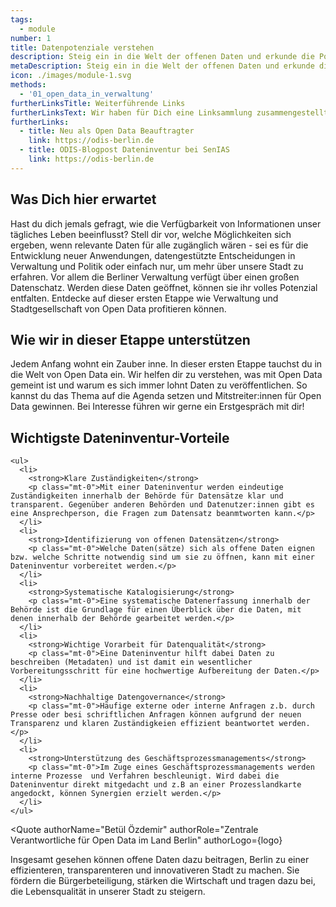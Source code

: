 ```yaml
---
tags:
  - module
number: 1
title: Datenpotenziale verstehen
description: Steig ein in die Welt der offenen Daten und erkunde die Potenziale offener Verwaltungsdaten.
metaDescription: Steig ein in die Welt der offenen Daten und erkunde die Potenziale offener Verwaltungsdaten.
icon: ./images/module-1.svg
methods:
  - '01_open_data_in_verwaltung'
furtherLinksTitle: Weiterführende Links
furtherLinksText: Wir haben für Dich eine Linksammlung zusammengestellt. Viel Erfolg beim Stöbern!
furtherLinks:
  - title: Neu als Open Data Beauftragter
    link: https://odis-berlin.de
  - title: ODIS-Blogpost Dateninventur bei SenIAS
    link: https://odis-berlin.de
---
```


## Was Dich hier erwartet

Hast du dich jemals gefragt, wie die Verfügbarkeit von Informationen unser tägliches Leben beeinflusst? Stell dir vor, welche Möglichkeiten sich ergeben, wenn relevante Daten für alle zugänglich wären - sei es für die Entwicklung neuer Anwendungen, datengestützte Entscheidungen in Verwaltung und Politik oder einfach nur, um mehr über unsere Stadt zu erfahren. Vor allem die Berliner Verwaltung verfügt über einen großen Datenschatz. Werden diese Daten geöffnet, können sie ihr volles Potenzial entfalten. Entdecke auf dieser ersten Etappe wie Verwaltung und Stadtgesellschaft von Open Data profitieren können.

## Wie wir in dieser Etappe unterstützen

Jedem Anfang wohnt ein Zauber inne. In dieser ersten Etappe tauchst du in die Welt von Open Data ein. Wir helfen dir zu verstehen, was mit Open Data gemeint ist und warum es sich immer lohnt Daten zu veröffentlichen. So kannst du das Thema auf die Agenda setzen und Mitstreiter:innen für Open Data gewinnen. Bei Interesse führen wir gerne ein Erstgespräch mit dir! 


<TextContentSection class="bg-bg-alt px-4 sm:px-6">
    <h2>Wichtigste Dateninventur-Vorteile</h2>

    <ul>
      <li>
        <strong>Klare Zuständigkeiten</strong>
        <p class="mt-0">Mit einer Dateninventur werden eindeutige Zuständigkeiten innerhalb der Behörde für Datensätze klar und transparent. Gegenüber anderen Behörden und Datenutzer:innen gibt es eine Ansprechperson, die Fragen zum Datensatz beanmtworten kann.</p>
      </li>
      <li>
        <strong>Identifizierung von offenen Datensätzen</strong>
        <p class="mt-0">Welche Daten(sätze) sich als offene Daten eignen bzw. welche Schritte notwendig sind um sie zu öffnen, kann mit einer Dateninventur vorbereitet werden.</p>
      </li>
      <li>
        <strong>Systematische Katalogisierung</strong>
        <p class="mt-0">Eine systematische Datenerfassung innerhalb der Behörde ist die Grundlage für einen Überblick über die Daten, mit denen innerhalb der Behörde gearbeitet werden.</p>
      </li>
      <li>
        <strong>Wichtige Vorarbeit für Datenqualität</strong>
        <p class="mt-0">Eine Dateninventur hilft dabei Daten zu beschreiben (Metadaten) und ist damit ein wesentlicher Vorbereitungsschritt für eine hochwertige Aufbereitung der Daten.</p>
      </li>
      <li>
        <strong>Nachhaltige Datengovernance</strong>
        <p class="mt-0">Häufige externe oder interne Anfragen z.b. durch Presse oder besi schriftlichen Anfragen können aufgrund der neuen Transparenz und klaren Zuständigkeien effizient beantwortet werden.</p>
      </li>
      <li>
        <strong>Unterstützung des Geschäftsprozessmanagements</strong>
        <p class="mt-0">Im Zuge eines Geschäftsprozessmanagements werden  interne Prozesse  und Verfahren beschleunigt. Wird dabei die Dateninventur direkt mitgedacht und z.B an einer Prozesslandkarte angedockt, können Synergien erzielt werden.</p>
      </li>
    </ul>
</TextContentSection>


<Quote
  authorName="Betül Özdemir"
  authorRole="Zentrale Verantwortliche für Open Data im Land Berlin"
  authorLogo={logo}
>
  Insgesamt gesehen können offene Daten dazu beitragen, Berlin zu einer effizienteren, transparenteren und innovativeren Stadt zu machen. Sie fördern die Bürgerbeteiligung, stärken die Wirtschaft und tragen dazu bei, die Lebensqualität in unserer Stadt zu steigern.
</Quote>

